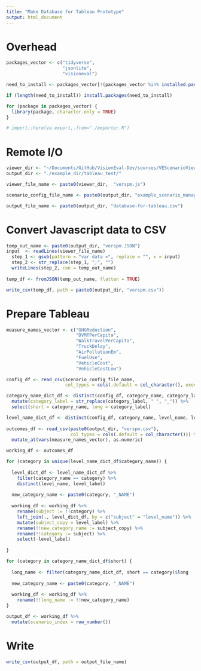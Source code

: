 ```yaml
---
title: "Make Database for Tableau Prototype"
output: html_document
---
```


# Overhead
```r
packages_vector <- c("tidyverse",
                     "jsonlite",
                     "visioneval")

need_to_install <- packages_vector[!(packages_vector %in% installed.packages()[,"Package"])]

if (length(need_to_install)) install.packages(need_to_install)

for (package in packages_vector) {
  library(package, character.only = TRUE)
}

# import::here(ve.export,.from="./exporter.R")
```

# Remote I/O
```r
viewer_dir <- "~/Documents/GitHub/VisionEval-Dev/sources/VEScenarioViewer/data/VERSPM/"
output_dir <- "./example_dir/tableau_test/"

viewer_file_name <- paste0(viewer_dir,  "verspm.js")

scenario_config_file_name <- paste0(output_dir, "example_scenario_manage.csv")

output_file_name <- paste0(output_dir, "database-for-tableau.csv")
```

# Convert Javascript data to CSV
```r
temp_out_name <- paste0(output_dir, "verspm.JSON")
input  <- readLines(viewer_file_name)
  step_1 <- gsub(pattern = "var data =", replace = "", x = input)
  step_2 <- str_replace(step_1, ";", "")
  writeLines(step_2, con = temp_out_name)
  
temp_df <- fromJSON(temp_out_name, flatten = TRUE)

write_csv(temp_df, path = paste0(output_dir, "verspm.csv"))
```

# Prepare Tableau
```r
measure_names_vector <- c("GHGReduction", 
                          "DVMTPerCapita",
                          "WalkTravelPerCapita",
                          "TruckDelay",
                          "AirPollutionEm",
                          "FuelUse",
                          "VehicleCost",
                          "VehicleCostLow")

config_df <- read_csv(scenario_config_file_name, 
                      col_types = cols(.default = col_character(), execute = col_logical()))

category_name_dict_df <- distinct(config_df, category_name, category_label) %>%
  mutate(category_label = str_replace(category_label, " ", "_")) %>%
  select(short = category_name, long = category_label)

level_name_dict_df <- distinct(config_df, category_name, level_name, level_label)
  
outcomes_df <- read_csv(paste0(output_dir, "verspm.csv"),
                        col_types = cols(.default = col_character())) %>%
  mutate_at(vars(measure_names_vector), as.numeric)

working_df <- outcomes_df

for (category in unique(level_name_dict_df$category_name)) {
  
  level_dict_df <- level_name_dict_df %>%
    filter(category_name == category) %>%
    distinct(level_name, level_label)
  
  new_category_name <- paste0(category, "_NAME")
  
  working_df <- working_df %>%
    rename(subject := !!category) %>%
    left_join(., level_dict_df, by = c("subject" = "level_name")) %>%
    mutate(subject_copy = level_label) %>%
    rename(!!new_category_name := subject_copy) %>%
    rename(!!category := subject) %>%
    select(-level_label)
  
}

for (category in category_name_dict_df$short) {
  
  long_name <- filter(category_name_dict_df, short == category)$long
  
  new_category_name <- paste0(category, "_NAME")
  
  working_df <- working_df %>%
    rename(!!long_name := !!new_category_name) 
}

output_df <- working_df %>%
  mutate(scenario_index = row_number())

```

# Write
```r
write_csv(output_df, path = output_file_name)
```

